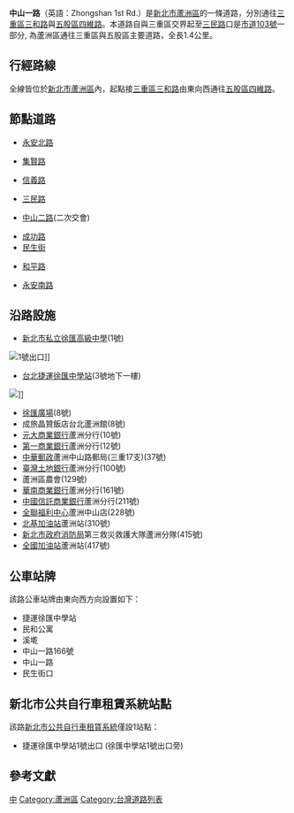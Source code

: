 {{Infobox TwRoad2|
|bgcolorh=DARKGREEN
|colorh=white
|name=中山一路
|enname=Zhongshan 1st Rd.
|level=市區道路<br>部分隸屬於{{Jct|country=TWN|CH|103}}
|length=1.4
|sec=
|speedhigh=
|lastext=
|line=雙向各二車道
|start=[[新北市|新北市]][[三重區|三重區]][[三和路|三和路]]
|end=新北市[[五股區|五股區]][[四維路_(五股區)|四維路]]
|junc=[[File:TW_CHW103.svg|23px]][[市道103號|三民路]]<br>[[File:TW_THWtp61.png|30px]][[北61線|信義路、和平路]]<br>[[File:TW_THWtp63.png|30px]][[北63線|中山二路]]<br>[[File:TW_CHW108.svg|23px]][[市道108號|四維路、永安南路]]
|img=
|cap=
|size=
|left=三和路
|right=四維路
|leftlink=三和路
|leftdirection=E
|rightlink=四維路 (五股區)
|rightdirection=W
|leftend=Y
|SN=
|SNtype=
|SNNum=
|SN2=
|SN2type=
|SN2Num=
|SN3=
|SN3type=
|SN3Num=
}}

'''中山一路'''（英語：Zhongshan 1st Rd.）是[[新北市|新北市]][[蘆洲區|蘆洲區]]的一條道路，分別通往[[三重區|三重區]][[三和路|三和路]]與[[五股區|五股區]][[四維路_(五股區)|四維路]]。本道路自與三重區交界起至[[三民路_(蘆洲區)|三民路]]口是[[市道103號|市道103號]]一部分, 為蘆洲區通往三重區與五股區主要道路，全長1.4公里。

==行經路線==
全線皆位於[[新北市|新北市]][[蘆洲區|蘆洲區]]內，起點接[[三重區|三重區]][[三和路|三和路]]由東向西通往[[五股區|五股區]][[四維路_(五股區)|四維路]]。

==節點道路==
*[[永安北路_(新北市)|永安北路]]
*{{jct|country=TWN|CH|103a}}[[集賢路_(新北市)|集賢路]]
*{{jct|country=TWN|TRTP|61}}[[信義路_(蘆洲區)|信義路]]
*{{jct|country=TWN|CH|103}}[[三民路_(蘆洲區)|三民路]]
*{{jct|country=TWN|TRTP|63}}[[中山二路_(蘆洲區)|中山二路]](二次交會)
*[[成功路_(蘆洲區)|成功路]]
*[[民生街_(蘆洲區)|民生街]]
*{{jct|country=TWN|TRTP|61}}[[和平路_(蘆洲區)|和平路]]
*[[永安南路_(新北市)|永安南路]]

==沿路設施==
*[[新北市私立徐匯高級中學|新北市私立徐匯高級中學]](1號)
[[File:Saint_Ignatius_High_School_Station_Exit_1.jpg|]]1號出口]]
*{{rint|tw|trts}}[[台北捷運|台北捷運]]{{中和新蘆線}}[[徐匯中學站|徐匯中學站]](3號地下一樓)
[[File:徐匯廣場.jpg|]]]]
*[[徐匯廣場|徐匯廣場]](8號)
*成旅晶贊飯店台北蘆洲館(8號)
*[[元大商業銀行|元大商業銀行]]蘆洲分行(10號)
*[[第一商業銀行|第一商業銀行]]蘆洲分行(12號)
*[[中華郵政|中華郵政]]蘆洲中山路郵局(三重17支)(37號)
*[[臺灣土地銀行|臺灣土地銀行]]蘆洲分行(100號)
*蘆洲區農會(129號)
*[[華南商業銀行|華南商業銀行]]蘆洲分行(161號)
*[[中國信託商業銀行|中國信託商業銀行]]蘆洲分行(211號)
*[[全聯福利中心|全聯福利中心]]蘆洲中山店(228號)
*[[北基加油站|北基加油站]]蘆洲站(310號)
*[[新北市政府消防局|新北市政府消防局]]第三救災救護大隊蘆洲分隊(415號)
*[[全國加油站|全國加油站]]蘆洲站(417號)




==公車站牌==
該路公車站牌由東向西方向設置如下：
*捷運徐匯中學站
*民和公寓
*溪墘
*中山一路166號
*中山一路
*民生街口

==新北市公共自行車租賃系統站點==
該路[[新北市公共自行車租賃系統|新北市公共自行車租賃系統]]僅設1站點：
*捷運徐匯中學站1號出口 (徐匯中學站1號出口旁)



== 參考文獻 ==
{{reflist}}
[[Category:新北市道路|中]]
[[Category:蘆洲區|Category:蘆洲區]]
[[Category:台灣道路列表|Category:台灣道路列表]]
